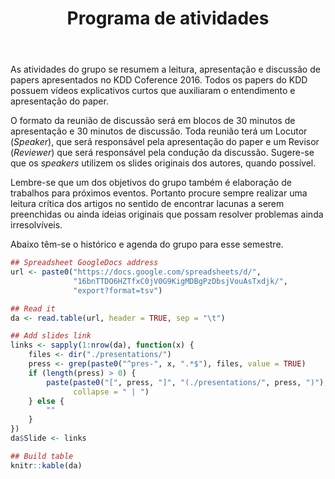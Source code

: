 % Programa de atividades

As atividades do grupo se resumem a leitura, apresentação e discussão de
papers apresentados no KDD Coference 2016. Todos os papers do KDD
possuem vídeos explicativos curtos que auxiliaram o entendimento e
apresentação do paper.

O formato da reunião de discussão será em blocos de 30 minutos de
apresentação e 30 minutos de discussão. Toda reunião terá um Locutor
(_Speaker_), que será responsável pela apresentação do paper e um
Revisor (_Reviewer_) que será responsável pela condução da
discussão. Sugere-se que os _speakers_ utilizem os slides originais dos
autores, quando possível.

Lembre-se que um dos objetivos do grupo também é elaboração de trabalhos
para próximos eventos. Portanto procure sempre realizar uma leitura
crítica dos artigos no sentido de encontrar lacunas a serem preenchidas
ou ainda ideias originais que possam resolver problemas ainda
irresolvíveis.

Abaixo têm-se o histórico e agenda do grupo para esse semestre.

```r

## Spreadsheet GoogleDocs address
url <- paste0("https://docs.google.com/spreadsheets/d/",
              "16bnTTDO6HZTfxC0jV0G9KigMDBgPzDbsjVouAsTxdjk/",
              "export?format=tsv")

## Read it
da <- read.table(url, header = TRUE, sep = "\t")

## Add slides link
links <- sapply(1:nrow(da), function(x) {
    files <- dir("./presentations/")
    press <- grep(paste0("^pres-", x, ".*$"), files, value = TRUE)
    if (length(press) > 0) {
        paste(paste0("[", press, "]", "(./presentations/", press, ")"),
              collapse = " | ")
    } else {
        ""
    }
})
da$Slide <- links

## Build table
knitr::kable(da)

```
